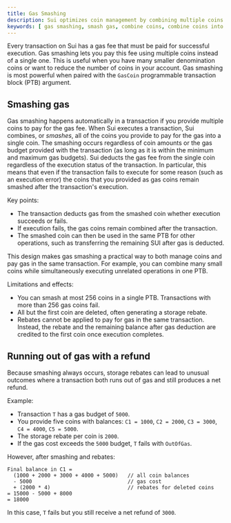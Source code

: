 ```yaml
---
title: Gas Smashing
description: Sui optimizes coin management by combining multiple coins into a single object to pay for gas fees.
keywords: [ gas smashing, smash gas, combine coins, combine coins into one object, create ptb for coins, create coin ptb, group coins together, group coins into ptb, create ptb with multiple coins, coin management, multiple coin management ]
---
```


Every transaction on Sui has a gas fee that must be paid for successful execution. Gas smashing lets you pay this fee using multiple coins instead of a single one. This is useful when you have many smaller denomination coins or want to reduce the number of coins in your account. Gas smashing is most powerful when paired with the `GasCoin` programmable transaction block (PTB) argument.

## Smashing gas

Gas smashing happens automatically in a transaction if you provide multiple coins to pay for the gas fee. When Sui executes a transaction, Sui combines, or _smashes_, all of the coins you provide to pay for the gas into a single coin. The smashing occurs regardless of coin amounts or the gas budget provided with the transaction (as long as it is within the minimum and maximum gas budgets). Sui deducts the gas fee from the single coin regardless of the execution status of the transaction. In particular, this means that even if the transaction fails to execute for some reason (such as an execution error) the coins that you provided as gas coins remain smashed after the transaction's execution.

Key points:  
- The transaction deducts gas from the smashed coin whether execution succeeds or fails.  
- If execution fails, the gas coins remain combined after the transaction.  
- The smashed coin can then be used in the same PTB for other operations, such as transferring the remaining SUI after gas is deducted.  

This design makes gas smashing a practical way to both manage coins and pay gas in the same transaction. For example, you can combine many small coins while simultaneously executing unrelated operations in one PTB.

Limitations and effects:  
- You can smash at most 256 coins in a single PTB. Transactions with more than 256 gas coins fail.  
- All but the first coin are deleted, often generating a storage rebate.  
- Rebates cannot be applied to pay for gas in the same transaction. Instead, the rebate and the remaining balance after gas deduction are credited to the first coin once execution completes.  

## Running out of gas with a refund

Because smashing always occurs, storage rebates can lead to unusual outcomes where a transaction both runs out of gas and still produces a net refund.  

Example:  
- Transaction `T` has a gas budget of `5000`.  
- You provide five coins with balances: `C1 = 1000`, `C2 = 2000`, `C3 = 3000`, `C4 = 4000`, `C5 = 5000`.  
- The storage rebate per coin is `2000`.  
- If the gas cost exceeds the `5000` budget, `T` fails with `OutOfGas`.  

However, after smashing and rebates:  

```
Final balance in C1 =
  (1000 + 2000 + 3000 + 4000 + 5000)   // all coin balances
  - 5000                               // gas cost
  + (2000 * 4)                         // rebates for deleted coins
= 15000 - 5000 + 8000
= 18000
```

In this case, `T` fails but you still receive a net refund of `3000`.  
